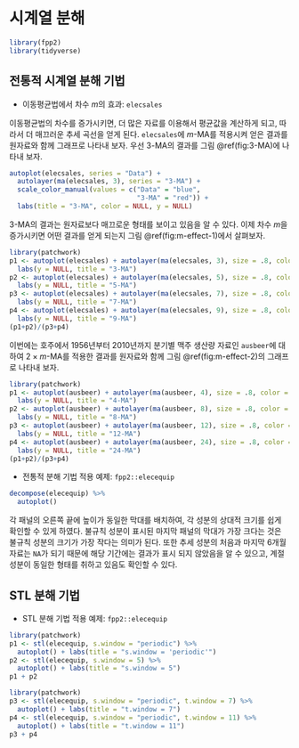 
# 시계열 분해{#chapter-decomposition}


```r
library(fpp2)
library(tidyverse)
```


## 전통적 시계열 분해 기법 {-}

* 이동평균법에서 차수 $m$의 효과: `elecsales`

이동평균법의 차수를 증가시키면, 더 많은 자료를 이용해서 평균값을 계산하게 되고, 
따라서 더 매끄러운 추세 곡선을 얻게 된다. 
`elecsales`에 $m$-MA를 적용시켜 얻은 결과를 원자료와 함께 그래프로 나타내 보자. 
우선 3-MA의 결과를 그림  \@ref(fig:3-MA)에 나타내 보자. 

```r
autoplot(elecsales, series = "Data") +
  autolayer(ma(elecsales, 3), series = "3-MA") +
  scale_color_manual(values = c("Data" = "blue", 
                                "3-MA" = "red")) +
  labs(title = "3-MA", color = NULL, y = NULL)
```

3-MA의 결과는 원자료보다 매끄로운 형태를 보이고 있음을 알 수 있다. 
이제 차수 $m$을 증가시키면 어떤 결과를 얻게 되는지 그림 \@ref(fig:m-effect-1)에서 살펴보자. 

```r
library(patchwork)
p1 <- autoplot(elecsales) + autolayer(ma(elecsales, 3), size = .8, color = "red") + 
  labs(y = NULL, title = "3-MA")
p2 <- autoplot(elecsales) + autolayer(ma(elecsales, 5), size = .8, color = "red") + 
  labs(y = NULL, title = "5-MA")
p3 <- autoplot(elecsales) + autolayer(ma(elecsales, 7), size = .8, color = "red") + 
  labs(y = NULL, title = "7-MA")
p4 <- autoplot(elecsales) + autolayer(ma(elecsales, 9), size = .8, color = "red") + 
  labs(y = NULL, title = "9-MA")
(p1+p2)/(p3+p4)
```


이번에는 호주에서 1956년부터 2010년까지 분기별 맥주 생산량  자료인 `ausbeer`에 대하여 $2 \times m$-MA를 적용한 결과를 원자료와 함께 그림 \@ref(fig:m-effect-2)의 그래프로 나타내 보자. 

```r
library(patchwork)
p1 <- autoplot(ausbeer) + autolayer(ma(ausbeer, 4), size = .8, color = "red") + 
  labs(y = NULL, title = "4-MA")
p2 <- autoplot(ausbeer) + autolayer(ma(ausbeer, 8), size = .8, color = "red") + 
  labs(y = NULL, title = "8-MA")
p3 <- autoplot(ausbeer) + autolayer(ma(ausbeer, 12), size = .8, color = "red") + 
  labs(y = NULL, title = "12-MA")
p4 <- autoplot(ausbeer) + autolayer(ma(ausbeer, 24), size = .8, color = "red") + 
  labs(y = NULL, title = "24-MA")
(p1+p2)/(p3+p4)
```


* 전통적 분해 기법 적용 예제: `fpp2::elecequip`

```r
decompose(elecequip) %>% 
  autoplot() 
```

각 패널의 오른쪽 끝에 높이가 동일한 막대를 배치하여, 각 성분의 상대적 크기를 쉽게 확인할 수 있게 하였다. 
불규칙 성분이 표시된 마지막 패널의 막대가 가장 크다는 것은 불규칙 성분의 크기가 가장 작다는 의미가 된다. 
또한 추세 성분의 처음과 마지막 6개월 자료는 `NA`가 되기 때문에 해당 기간에는 결과가 표시 되지 않았음을 알 수 있으고, 
계절 성분이 동일한 형태를 취하고 있음도 확인할 수 있다. 


## STL 분해 기법 {-}

* STL 분해 기법 적용 예제: `fpp2::elecequip`

```r
library(patchwork)
p1 <- stl(elecequip, s.window = "periodic") %>% 
  autoplot() + labs(title = "s.window = 'periodic'")
p2 <- stl(elecequip, s.window = 5) %>% 
  autoplot() + labs(title = "s.window = 5")
p1 + p2
```

 
```r
library(patchwork)
p3 <- stl(elecequip, s.window = "periodic", t.window = 7) %>% 
  autoplot() + labs(title = "t.window = 7")
p4 <- stl(elecequip, s.window = "periodic", t.window = 11) %>% 
  autoplot() + labs(title = "t.window = 11")
p3 + p4
```








